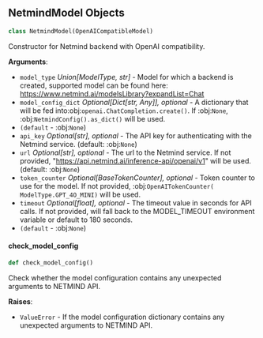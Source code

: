 <a id="camel.models.netmind_model"></a>

<a id="camel.models.netmind_model.NetmindModel"></a>

## NetmindModel Objects

```python
class NetmindModel(OpenAICompatibleModel)
```

Constructor for Netmind backend with OpenAI compatibility.

**Arguments**:

- `model_type` _Union[ModelType, str]_ - Model for which a backend is
  created, supported model can be found here:
  https://www.netmind.ai/modelsLibrary?expandList=Chat
- `model_config_dict` _Optional[Dict[str, Any]], optional_ - A dictionary
  that will be fed into:obj:`openai.ChatCompletion.create()`. If
  :obj:`None`, :obj:`NetmindConfig().as_dict()` will be used.
- `(default` - :obj:`None`)
- `api_key` _Optional[str], optional_ - The API key for authenticating with
  the Netmind service. (default: :obj:`None`)
- `url` _Optional[str], optional_ - The url to the Netmind service.
  If not provided, "https://api.netmind.ai/inference-api/openai/v1"
  will be used.(default: :obj:`None`)
- `token_counter` _Optional[BaseTokenCounter], optional_ - Token counter to
  use for the model. If not provided, :obj:`OpenAITokenCounter(
  ModelType.GPT_4O_MINI)` will be used.
- `timeout` _Optional[float], optional_ - The timeout value in seconds for
  API calls. If not provided, will fall back to the MODEL_TIMEOUT
  environment variable or default to 180 seconds.
- `(default` - :obj:`None`)

<a id="camel.models.netmind_model.NetmindModel.check_model_config"></a>

#### check\_model\_config

```python
def check_model_config()
```

Check whether the model configuration contains any
unexpected arguments to NETMIND API.

**Raises**:

- `ValueError` - If the model configuration dictionary contains any
  unexpected arguments to NETMIND API.

